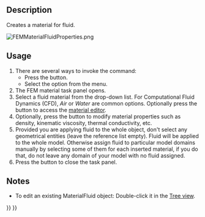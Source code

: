 <languages/>
<translate>

<!--T:4-->
{{Docnav
|[[FEM_MaterialSolid|Solid Material]]
|[[FEM_MaterialMechanicalNonlinear|Non-Linear Mechanical Material]]
|[[FEM_Workbench|FEM]]
|IconL=FEM_MaterialSolid.svg
|IconR=FEM_MaterialMechanicalNonlinear.svg
|IconC=Workbench_FEM.svg
}}

<!--T:1-->
{{GuiCommandContainer|
{{GuiCommand
|Name=FEM MaterialFluid
|MenuLocation=Model → Materials → Fluid Material
|Workbenches=[[FEM_Workbench|FEM]]
|SeeAlso=[[FEM_tutorial|FEM tutorial]]
}}
{{GuiCommandFemInfo
|Solvers=CalculiX, Elmer
}}
}}

==Description== <!--T:15-->

<!--T:2-->
Creates a material for fluid.

</translate>
[[File:FEMMaterialFluidProperties.png]]
<translate>
<!--T:16-->
{{Caption|The FEM material task panel}}

==Usage== <!--T:8-->

<!--T:13-->
# There are several ways to invoke the command:
#* Press the {{Button|[[Image:FEM_MaterialFluid.svg|16px]] [[FEM_MaterialFluid|Fluid Material]]}} button.
#* Select the {{MenuCommand|Model → Materials → [[Image:FEM_MaterialFluid.svg|16px]] Fluid Material‏‎}} option from the menu.
# The FEM material task panel opens.
# Select a fluid material from the drop-down list. For Computational Fluid Dynamics (CFD), ''Air'' or ''Water'' are common options. Optionally press the {{Button|Launch Editor}} button to access the [[Material_Edit|material editor]].
# Optionally, press the {{Button|Use this task panel}} button to modify material properties such as density, kinematic viscosity, thermal conductivity, etc.
# Provided you are applying fluid to the whole object, don't select any geometrical entities (leave the reference list empty). Fluid will be applied to the whole model. Otherwise assign fluid to particular model domains manually by selecting some of them for each inserted material, if you do that, do not leave any domain of your model with no fluid assigned.
# Press the {{Button|Close}} button to close the task panel.

==Notes== <!--T:17-->

<!--T:18-->
* To edit an existing MaterialFluid object: Double-click it in the [[Tree_view|Tree view]].


<!--T:6-->
{{Docnav
|[[FEM_MaterialSolid|Solid Material]]
|[[FEM_MaterialMechanicalNonlinear|Non-Linear Mechanical Material]]
|[[FEM_Workbench|FEM]]
|IconL=FEM_MaterialSolid.svg
|IconR=FEM_MaterialMechanicalNonlinear.svg
|IconC=Workbench_FEM.svg
}}

</translate>
{{FEM Tools navi{{#translation:}}}}
{{Userdocnavi{{#translation:}}}}